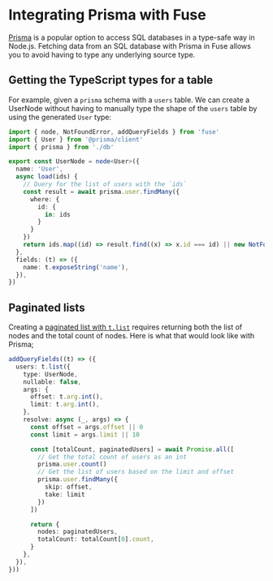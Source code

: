 # Integrating Prisma with Fuse

[Prisma](https://www.prisma.io/client) is a popular option to access SQL databases in a type-safe way in Node.js.
Fetching data from an SQL database with Prisma in Fuse allows you to avoid having to type any underlying source type.

## Getting the TypeScript types for a table

For example, given a `prisma` schema with a `users` table.
We can create a UserNode without having to manually type the shape of the `users` table by using the generated `User` type:

```ts
import { node, NotFoundError, addQueryFields } from 'fuse'
import { User } from '@prisma/client'
import { prisma } from './db'

export const UserNode = node<User>({
  name: 'User',
  async load(ids) {
    // Query for the list of users with the `ids`
    const result = await prisma.user.findMany({
      where: {
        id: {
          in: ids
        }
      }
    })
    return ids.map((id) => result.find((x) => x.id === id) || new NotFoundError('Could not find user.'));
  },
  fields: (t) => ({
    name: t.exposeString('name'),
  }),
})
```

## Paginated lists

Creating a [paginated list with `t.list`](/docs/server/lists) requires returning both the list of nodes and the total count of nodes.
Here is what that would look like with Prisma;

```ts
addQueryFields((t) => ({
  users: t.list({
    type: UserNode,
    nullable: false,
    args: {
      offset: t.arg.int(),
      limit: t.arg.int(),
    },
    resolve: async (_, args) => {
      const offset = args.offset || 0
      const limit = args.limit || 10

      const [totalCount, paginatedUsers] = await Promise.all([
        // Get the total count of users as an int
        prisma.user.count()
        // Get the list of users based on the limit and offset
        prisma.user.findMany({
          skip: offset,
          take: limit
        })
      ])

      return {
        nodes: paginatedUsers,
        totalCount: totalCount[0].count,
      }
    },
  }),
}))
```
